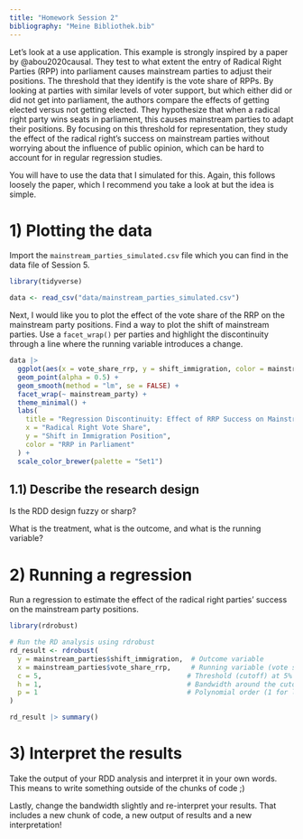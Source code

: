 ```yaml
---
title: "Homework Session 2"
bibliography: "Meine Bibliothek.bib"
---
```


Let's look at a use application. This example is strongly inspired by a paper by @abou2020causal. They test to what extent the entry of Radical Right Parties (RPP) into parliament causes mainstream parties to adjust their positions. The threshold that they identify is the vote share of RPPs. By looking at parties with similar levels of voter support, but which either did or did not get into parliament, the authors compare the effects of getting elected versus not getting elected. They hypothesize that when a radical right party wins seats in parliament, this causes mainstream parties to adapt their positions. By focusing on this threshold for representation, they study the effect of the radical right’s success on mainstream parties without worrying about the influence of public opinion, which can be hard to account for in regular regression studies. 

You will have to use the data that I simulated for this. Again, this follows loosely the paper, which I recommend you take a look at but the idea is simple. 

# 1) Plotting the data
Import the `mainstream_parties_simulated.csv` file which you can find in the data file of Session 5.

```r
library(tidyverse)

data <- read_csv("data/mainstream_parties_simulated.csv")
```


Next, I would like you to plot the effect of the vote share of the RRP on the mainstream party positions. Find a way to plot the shift of mainstream parties. Use a `facet_wrap()` per parties and highlight the discontinuity through a line where the running variable introduces a change.


```r
data |> 
  ggplot(aes(x = vote_share_rrp, y = shift_immigration, color = mainstream_party, fill = treatment)) +
  geom_point(alpha = 0.5) +
  geom_smooth(method = "lm", se = FALSE) +
  facet_wrap(~ mainstream_party) +
  theme_minimal() +
  labs(
    title = "Regression Discontinuity: Effect of RRP Success on Mainstream Parties",
    x = "Radical Right Vote Share",
    y = "Shift in Immigration Position",
    color = "RRP in Parliament"
  ) +
  scale_color_brewer(palette = "Set1")
```


## 1.1) Describe the research design
Is the RDD design fuzzy or sharp? 

What is the treatment, what is the outcome, and what is the running variable?

# 2) Running a regression

Run a regression to estimate the effect of the radical right parties' success on the mainstream party positions.

```r
library(rdrobust)

# Run the RD analysis using rdrobust
rd_result <- rdrobust(
  y = mainstream_parties$shift_immigration,  # Outcome variable
  x = mainstream_parties$vote_share_rrp,     # Running variable (vote share of RRP)
  c = 5,                                    # Threshold (cutoff) at 5% RRP vote share
  h = 1,                                    # Bandwidth around the cutoff (adjust as needed)
  p = 1                                     # Polynomial order (1 for linear, adjust if needed)
)
```


```r
rd_result |> summary()
```


# 3) Interpret the results
Take the output of your RDD analysis and interpret it in your own words. This means to write something outside of the chunks of code ;) 

Lastly, change the bandwidth slightly and re-interpret your results. That includes a new chunk of code, a new output of results and a new interpretation!




